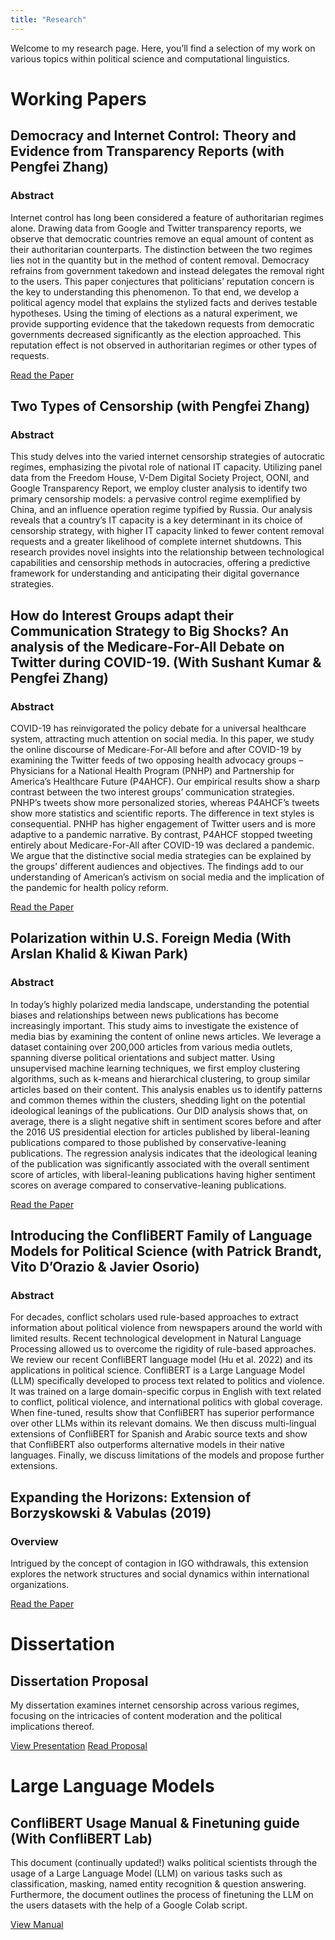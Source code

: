 ```yaml
---
title: "Research"
---
```

Welcome to my research page. Here, you'll find a selection of my work on various topics within political science and computational linguistics.

# Working Papers

## Democracy and Internet Control: Theory and Evidence from Transparency Reports (with Pengfei Zhang)

::: {.callout-caution collapse="true"}

### Abstract
Internet control has long been considered a feature of authoritarian regimes alone. Drawing data from Google and Twitter transparency reports, we observe that democratic countries remove an equal amount of content as their authoritarian counterparts. The distinction between the two regimes lies not in the quantity but in the method of content removal. Democracy refrains from government takedown and instead delegates the removal right to the users. This paper conjectures that politicians' reputation concern is the key to understanding this phenomenon. To that end, we develop a political agency model that explains the stylized facts and derives testable hypotheses. Using the timing of elections as a natural experiment, we provide supporting evidence that the takedown requests from democratic governments decreased significantly as the election approached. This reputation effect is not observed in authoritarian regimes or other types of requests.  
:::

[Read the Paper](research/democracy-and-internet-control.pdf)

## Two Types of Censorship (with Pengfei Zhang)
::: {.callout-caution collapse="true"}
### Abstract
This study delves into the varied internet censorship strategies of autocratic regimes, emphasizing the pivotal role of national IT capacity. Utilizing panel data from the Freedom House, V-Dem Digital Society Project, OONI, and Google Transparency Report, we employ cluster analysis to identify two primary censorship models: a pervasive control regime exemplified by China, and an influence operation regime typified by Russia. Our analysis reveals that a country's IT capacity is a key determinant in its choice of censorship strategy, with higher IT capacity linked to fewer content removal requests and a greater likelihood of complete internet shutdowns. This research provides novel insights into the relationship between technological capabilities and censorship methods in autocracies, offering a predictive framework for understanding and anticipating their digital governance strategies.
:::



## How do Interest Groups adapt their Communication Strategy to Big Shocks? An analysis of the Medicare-For-All Debate on Twitter during COVID-19. (With Sushant Kumar & Pengfei Zhang)

::: {.callout-caution collapse="true"}
### Abstract 

COVID-19 has reinvigorated the policy debate for a universal healthcare system, attracting much attention on social media. In this paper, we study the online discourse of Medicare-For-All before and after COVID-19 by examining the Twitter feeds of two opposing health advocacy groups -- Physicians for a National Health Program (PNHP) and Partnership for America’s Healthcare Future (P4AHCF). Our empirical results show a sharp contrast between the two interest groups’ communication strategies. PNHP’s tweets show more personalized stories, whereas P4AHCF’s tweets show more statistics and scientific reports. The difference in text styles is consequential. PNHP has higher engagement of Twitter users and is more adaptive to a pandemic narrative. By contrast, P4AHCF stopped tweeting entirely about Medicare-For-All after COVID-19 was declared a pandemic. We argue that the distinctive social media strategies can be explained by the groups’ different audiences and objectives. The findings add to our understanding of American’s activism on social media and the implication of the pandemic for health policy reform.
:::

[Read the Paper](research/covid-perceptions.pdf)


## Polarization within U.S. Foreign Media (With Arslan Khalid & Kiwan Park)
::: {.callout-caution collapse="true"}
### Abstract

In today's highly polarized media landscape, understanding the potential biases
and relationships between news publications has become increasingly important. This study
aims to investigate the existence of media bias by examining the content of online news
articles. We leverage a dataset containing over 200,000 articles from various media outlets,
spanning diverse political orientations and subject matter. Using unsupervised machine
learning techniques, we first employ clustering algorithms, such as k-means and hierarchical
clustering, to group similar articles based on their content. This analysis enables us to
identify patterns and common themes within the clusters, shedding light on the potential
ideological leanings of the publications. Our DID analysis shows that, on average, there is a
slight negative shift in sentiment scores before and after the 2016 US presidential election for
articles published by liberal-leaning publications compared to those published by
conservative-leaning publications. The regression analysis indicates that the ideological
leaning of the publication was significantly associated with the overall sentiment score of
articles, with liberal-leaning publications having higher sentiment scores on average
compared to conservative-leaning publications.
:::
[Read the Paper](research/media-polarization.pdf)

## Introducing the ConfliBERT Family of Language Models for Political Science (with Patrick Brandt, Vito D'Orazio & Javier Osorio)

::: {.callout-caution collapse="true"}

### Abstract
For decades, conflict scholars used rule-based approaches to extract information about political violence from newspapers around the world with limited results. Recent technological development in Natural Language Processing allowed us to overcome the rigidity of rule-based approaches. We review our recent ConfliBERT language model (Hu et al. 2022) and its applications in political science.  ConfliBERT is a Large Language Model (LLM) specifically developed to process text related to politics and violence. It was trained on a large domain-specific corpus in English with text related to conflict, political violence, and international politics with global coverage. When fine-tuned, results show that ConfliBERT has superior performance over other LLMs within its relevant domains. We then discuss multi-lingual extensions of ConfliBERT for Spanish and Arabic source texts and show that ConfliBERT also outperforms alternative models in their native languages. Finally, we discuss limitations of the models and propose further extensions.

:::



## Expanding the Horizons: Extension of Borzyskowski & Vabulas (2019)

::: {.callout-caution collapse="true"}
### Overview
Intrigued by the concept of contagion in IGO withdrawals, this extension explores the network structures and social dynamics within international organizations.
:::
[Read the Paper](research/expanding-horizons-extension.pdf)

# Dissertation

## Dissertation Proposal

My dissertation examines internet censorship across various regimes, focusing on the intricacies of content moderation and the political implications thereof.

[View Presentation](research/dissertation-proposal-presentation.pdf)
[Read Proposal](research/dissertation-proposal-paper.pdf)

# Large Language Models

## ConfliBERT Usage Manual & Finetuning guide (With ConfliBERT Lab)

This document (continually updated!) walks political scientists through the usage of a Large Language Model (LLM) on various tasks such as classification, masking, named entity recognition & question answering. Furthermore, the document outlines the process of finetuning the LLM on the users datasets with the help of a Google Colab script.

[View Manual](research/ConfliBERT.html)



